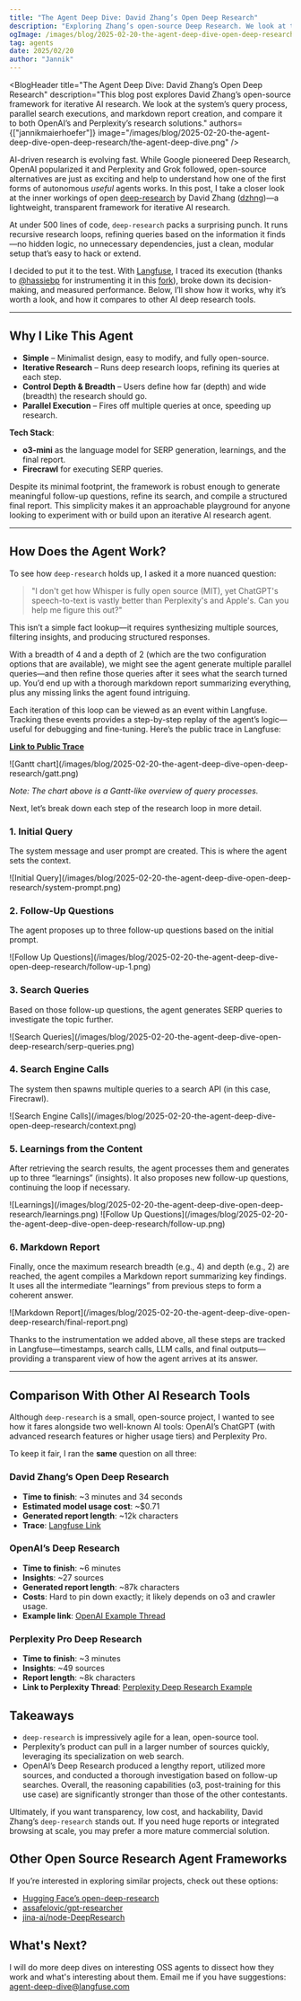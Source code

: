 ```yaml
---
title: "The Agent Deep Dive: David Zhang’s Open Deep Research"
description: "Exploring Zhang’s open-source Deep Research. We look at the prompting, search executions, and report creation, and compare it to both OpenAI’s and Perplexity’s Deep Research solutions."
ogImage: /images/blog/2025-02-20-the-agent-deep-dive-open-deep-research/the-agent-deep-dive.png
tag: agents
date: 2025/02/20
author: "Jannik"
---
```



<BlogHeader
  title="The Agent Deep Dive: David Zhang’s Open Deep Research"
  description="This blog post explores David Zhang’s open-source framework for iterative AI research. We look at the system’s query process, parallel search executions, and markdown report creation, and compare it to both OpenAI’s and Perplexity’s research solutions."
  authors={["jannikmaierhoefer"]}
  image="/images/blog/2025-02-20-the-agent-deep-dive-open-deep-research/the-agent-deep-dive.png"
/>

AI-driven research is evolving fast. While Google pioneered Deep Research, OpenAI popularized it and Perplexity and Grok followed, open-source alternatives are just as exciting and help to understand how one of the first forms of autonomous _useful_ agents works. In this post, I take a closer look at the inner workings of open [deep-research](https://github.com/dzhng/deep-research) by David Zhang ([dzhng](https://github.com/dzhng))—a lightweight, transparent framework for iterative AI research.

At under 500 lines of code, `deep-research` packs a surprising punch. It runs recursive research loops, refining queries based on the information it finds—no hidden logic, no unnecessary dependencies, just a clean, modular setup that’s easy to hack or extend.

I decided to put it to the test. With [Langfuse](https://github.com/langfuse/langfuse), I traced its execution (thanks to [@hassiebp](https://github.com/hassiebp) for instrumenting it in this [fork](https://github.com/hassiebp/deep-research-with-langfuse)), broke down its decision-making, and measured performance. Below, I’ll show how it works, why it’s worth a look, and how it compares to other AI deep research tools.

---

## Why I Like This Agent

- **Simple** – Minimalist design, easy to modify, and fully open-source.
- **Iterative Research** – Runs deep research loops, refining its queries at each step.
- **Control Depth & Breadth** – Users define how far (depth) and wide (breadth) the research should go.
- **Parallel Execution** – Fires off multiple queries at once, speeding up research.

**Tech Stack**:

- **o3-mini** as the language model for SERP generation, learnings, and the final report.
- **Firecrawl** for executing SERP queries.

Despite its minimal footprint, the framework is robust enough to generate meaningful follow-up questions, refine its search, and compile a structured final report. This simplicity makes it an approachable playground for anyone looking to experiment with or build upon an iterative AI research agent.

---

## How Does the Agent Work?

To see how `deep-research` holds up, I asked it a more nuanced question:

> "I don't get how Whisper is fully open source (MIT), yet ChatGPT's speech-to-text is vastly better than Perplexity's and Apple's. Can you help me figure this out?"

This isn’t a simple fact lookup—it requires synthesizing multiple sources, filtering insights, and producing structured responses.

With a breadth of 4 and a depth of 2 (which are the two configuration options that are available), we might see the agent generate multiple parallel queries—and then refine those queries after it sees what the search turned up. You’d end up with a thorough markdown report summarizing everything, plus any missing links the agent found intriguing.

Each iteration of this loop can be viewed as an event within Langfuse. Tracking these events provides a step-by-step replay of the agent’s logic—useful for debugging and fine-tuning. Here’s the public trace in Langfuse:

[**Link to Public Trace**](https://cloud.langfuse.com/project/cm6y5qfi901bzad07tyaeg3no/traces/fd9be9b8-ffd2-435b-ba90-45a0af649954)

<Frame className="my-10" fullWidth>
  ![Gantt
  chart](/images/blog/2025-02-20-the-agent-deep-dive-open-deep-research/gatt.png)
</Frame>

_Note: The chart above is a Gantt-like overview of query processes._

Next, let’s break down each step of the research loop in more detail.

<Steps>

### 1. Initial Query

The system message and user prompt are created. This is where the agent sets the context.

<Frame className="my-10" fullWidth>
  ![Initial
  Query](/images/blog/2025-02-20-the-agent-deep-dive-open-deep-research/system-prompt.png)
</Frame>

### 2. Follow-Up Questions

The agent proposes up to three follow-up questions based on the initial prompt.

<Frame className="my-10" fullWidth>
  ![Follow Up
  Questions](/images/blog/2025-02-20-the-agent-deep-dive-open-deep-research/follow-up-1.png)
</Frame>

### 3. Search Queries

Based on those follow-up questions, the agent generates SERP queries to investigate the topic further.

<Frame className="my-10" fullWidth>
  ![Search
  Queries](/images/blog/2025-02-20-the-agent-deep-dive-open-deep-research/serp-queries.png)
</Frame>

### 4. Search Engine Calls

The system then spawns multiple queries to a search API (in this case, Firecrawl).

<Frame className="my-10" fullWidth>
  ![Search Engine
  Calls](/images/blog/2025-02-20-the-agent-deep-dive-open-deep-research/context.png)
</Frame>

### 5. Learnings from the Content

After retrieving the search results, the agent processes them and generates up to three “learnings” (insights). It also proposes new follow-up questions, continuing the loop if necessary.

<Frame className="my-10" fullWidth>
  ![Learnings](/images/blog/2025-02-20-the-agent-deep-dive-open-deep-research/learnings.png)
</Frame>

<Frame className="my-10" fullWidth>
  ![Follow Up
  Questions](/images/blog/2025-02-20-the-agent-deep-dive-open-deep-research/follow-up.png)
</Frame>

### 6. Markdown Report

Finally, once the maximum research breadth (e.g., 4) and depth (e.g., 2) are reached, the agent compiles a Markdown report summarizing key findings. It uses all the intermediate “learnings” from previous steps to form a coherent answer.

<Frame className="my-10" fullWidth>
  ![Markdown
  Report](/images/blog/2025-02-20-the-agent-deep-dive-open-deep-research/final-report.png)
</Frame>

</Steps>

Thanks to the instrumentation we added above, all these steps are tracked in Langfuse—timestamps, search calls, LLM calls, and final outputs—providing a transparent view of how the agent arrives at its answer.

---

## Comparison With Other AI Research Tools

Although `deep-research` is a small, open-source project, I wanted to see how it fares alongside two well-known AI tools: OpenAI’s ChatGPT (with advanced research features or higher usage tiers) and Perplexity Pro.

To keep it fair, I ran the **same** question on all three:

### David Zhang’s Open Deep Research

- **Time to finish**: ~3 minutes and 34 seconds
- **Estimated model usage cost**: ~$0.71
- **Generated report length**: ~12k characters
- **Trace**: [Langfuse Link](https://cloud.langfuse.com/project/cm6y5qfi901bzad07tyaeg3no/traces/fd9be9b8-ffd2-435b-ba90-45a0af649954)

### OpenAI’s Deep Research

- **Time to finish**: ~6 minutes
- **Insights**: ~27 sources
- **Generated report length**: ~87k characters
- **Costs**: Hard to pin down exactly; it likely depends on o3 and crawler usage.
- **Example link**: [OpenAI Example Thread](https://chatgpt.com/share/67aa55e9-1cb4-8009-a3c1-69607e6ca1cd)

### Perplexity Pro Deep Research

- **Time to finish**: ~3 minutes
- **Insights**: ~49 sources
- **Report length**: ~8k characters
- **Link to Perplexity Thread**: [Perplexity Deep Research Example](https://www.perplexity.ai/search/i-don-t-get-how-whisper-is-ful-Uuq8BQh8SyOOkAuOeG0j_Q)

## Takeaways

- `deep-research` is impressively agile for a lean, open-source tool.
- Perplexity’s product can pull in a larger number of sources quickly, leveraging its specialization on web search.
- OpenAI’s Deep Research produced a lengthy report, utilized more sources, and conducted a thorough investigation based on follow-up searches. Overall, the reasoning capabilities (o3, post-training for this use case) are significantly stronger than those of the other contestants.

Ultimately, if you want transparency, low cost, and hackability, David Zhang’s `deep-research` stands out. If you need huge reports or integrated browsing at scale, you may prefer a more mature commercial solution.

## Other Open Source Research Agent Frameworks

If you’re interested in exploring similar projects, check out these options:

- [Hugging Face’s open-deep-research](https://github.com/huggingface/smolagents/tree/gaia-submission-r1/examples/open_deep_research)
- [assafelovic/gpt-researcher](https://github.com/assafelovic/gpt-researcher)
- [jina-ai/node-DeepResearch](https://github.com/jina-ai/node-DeepResearch)

## What's Next?

I will do more deep dives on interesting OSS agents to dissect how they work and what's interesting about them. Email me if you have suggestions: agent-deep-dive@langfuse.com
